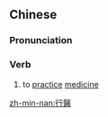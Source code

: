{{also|行医}}
==Chinese==
{{zh-forms|s=行医}}

===Pronunciation===
{{zh-pron
|m=xíngyī
|c=hang4 ji1
|cat=v
}}

===Verb===
{{zh-verb}}

# to [[practice]] [[medicine]]

[[zh-min-nan:行醫]]